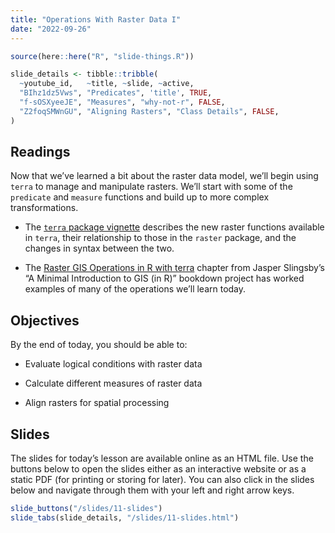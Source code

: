 ```yaml
---
title: "Operations With Raster Data I"
date: "2022-09-26"
---
```


```r
source(here::here("R", "slide-things.R"))

slide_details <- tibble::tribble(
  ~youtube_id,   ~title, ~slide, ~active,
  "BIhz1dz5Vws", "Predicates", 'title', TRUE,
  "f-sOSXyeeJE", "Measures", "why-not-r", FALSE,
  "Z2foqSMWnGU", "Aligning Rasters", "Class Details", FALSE,
)
```
## Readings
Now that we've learned a bit about the raster data model, we'll begin using `terra` to manage and manipulate rasters. We'll start with some of the `predicate` and `measure` functions and build up to more complex transformations.

- <i class="fas fa-external-link-square-alt"></i> The [`terra` package vignette](https://rspatial.org/terra/pkg/1-introduction.html#) describes the new raster functions available in `terra`, their relationship to those in the `raster` package, and the changes in syntax between the two.

- <i class="fas fa-book"></i> The [Raster GIS Operations in R with terra](https://www.ecologi.st/spatial-r/raster-gis-operations-in-r-with-terra.html) chapter from Jasper Slingsby's "A Minimal Introduction to GIS (in R)" bookdown project has worked examples of many of the operations we'll learn today.

## Objectives

By the end of today, you should be able to: 

- Evaluate logical conditions with raster data

- Calculate different measures of raster data

- Align rasters for spatial processing



## Slides
The slides for today's lesson are available online as an HTML file. Use the buttons below to open the slides either as an interactive website or as a static PDF (for printing or storing for later). You can also click in the slides below and navigate through them with your left and right arrow keys.

```r
slide_buttons("/slides/11-slides")
slide_tabs(slide_details, "/slides/11-slides.html")
```
